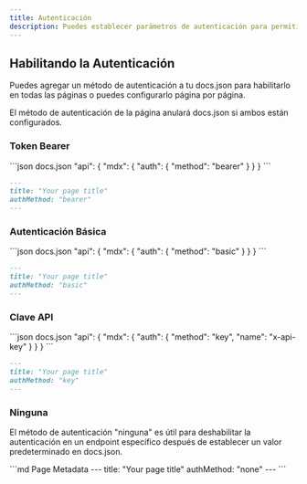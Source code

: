 ```yaml
---
title: Autenticación
description: Puedes establecer parámetros de autenticación para permitir que los usuarios utilicen sus propias claves API.
---
```


## Habilitando la Autenticación

Puedes agregar un método de autenticación a tu docs.json para habilitarlo en todas las páginas o puedes configurarlo página por página.

El método de autenticación de la página anulará docs.json si ambos están configurados.

### Token Bearer

<CodeGroup>
  ```json docs.json
  "api": {
      "mdx": {
        "auth": {
          "method": "bearer"
        }
      }
  }
  ```

  ```md Page Metadata
  ---
  title: "Your page title"
  authMethod: "bearer"
  ---
  ```
</CodeGroup>

### Autenticación Básica

<CodeGroup>
  ```json docs.json
  "api": {
      "mdx": {
        "auth": {
          "method": "basic"
        }
      }
  }
  ```

  ```md Page Metadata
  ---
  title: "Your page title"
  authMethod: "basic"
  ---
  ```
</CodeGroup>

### Clave API

<CodeGroup>
  ```json docs.json
  "api": {
      "mdx": {
        "auth": {
          "method": "key",
          "name": "x-api-key"
        }
      }
  }
  ```

  ```md Page Metadata
  ---
  title: "Your page title"
  authMethod: "key"
  ---
  ```
</CodeGroup>

### Ninguna

El método de autenticación "ninguna" es útil para deshabilitar la autenticación en un endpoint específico después de establecer un valor predeterminado en docs.json.

<CodeGroup>
  ```md Page Metadata
  ---
  title: "Your page title"
  authMethod: "none"
  ---
  ```
</CodeGroup>
